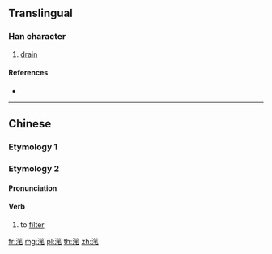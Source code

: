 {{character info/new}}
{{also|潷}}
==Translingual==

===Han character===
{{Han char|rn=85|rad=水|as=10|sn=13|four=|canj=EHHU}}

# [[drain]]

====References====
* {{Han ref|kx=0643.190|dkj=18048|hdz=31699.130|uh=6ED7|ud=28375}}

----
==Chinese==

===Etymology 1===
{{zh-see|潷}}

===Etymology 2===
{{zh-forms}}

====Pronunciation====
{{zh-pron
|m=běi
|m-s=bi2
|c=bat1,bei3
|cat=v
}}

====Verb====
{{zh-verb}}
# {{lb|zh|Sichuanese}} to [[filter]]

[[fr:滗]]
[[mg:滗]]
[[pl:滗]]
[[th:滗]]
[[zh:滗]]